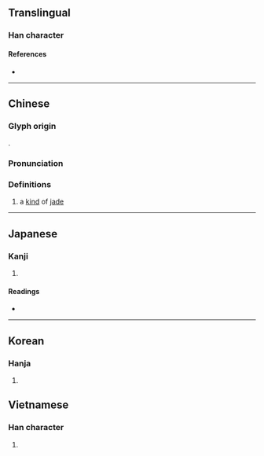 {{character info/new}}
==Translingual==

===Han character===
{{Han char|rn=96|rad=玉|as=06|sn=10|four=|canj=MGHBR|ids=⿰𤣩向}}

====References====
* {{Han ref|kx=0731.110|dkj=20967|dj=1142.220|hdz=21111.130|uh=73E6|ud=29670}}

----

==Chinese==
{{zh-forms}}

===Glyph origin===
{{Han etym}}
{{Han compound|玉|向|c1=s|c2=p|t1=jade|ls=psc}}.

===Pronunciation===
{{zh-pron
|m=xiàng
|c=hoeng3
|mc=y
|oc=y
|cat=n
}}

===Definitions===
{{zh-hanzi}}

# {{lb|zh|literary}} a [[kind]] of [[jade]]

----

==Japanese==

===Kanji===
{{ja-kanji|grade=|rs=玉06}}

# {{rfdef|ja|sort=玉06}}

====Readings====
* {{ja-readings|on=[[きょう]] (kyō), [[どう]] (dō), [[しょう]] (shō)|kun=}}

----

==Korean==

===Hanja===
{{ko-hanja|hangeul=향|eumhun=|rv=hyang|mr=hyang|y=hyang}}

# {{rfdef|ko|sort=玉06}}

==Vietnamese==

===Han character===
{{vi-hantu|[[hướng]]|rs=玉06}}

# {{rfdef|vi|sort=玉06}}
